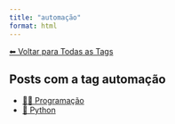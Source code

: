 ```yaml
---
title: "automação"
format: html
---
```


[⬅ Voltar para Todas as Tags](../tags.qmd)

## Posts com a tag **automação**

- [👨‍💻 Programação](/posts/programacao/index.html)
- [🐍 Python](/posts/programacao/python/index.html)

